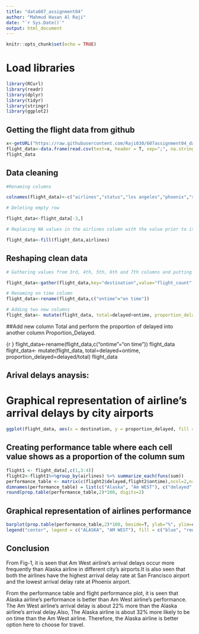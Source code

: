 ---
title: "data607_assignment04"
author: "Mahmud Hasan Al Raji"
date: "`r Sys.Date()`"
output: html_document
---

```{r setup, include=FALSE}
knitr::opts_chunk$set(echo = TRUE)
```

# Load libraries

```{r }
library(RCurl)
library(readr)
library(dplyr)
library(tidyr)
library(stringr)
library(ggplot2)
```

## Getting the flight data from github 

```{r }
x<-getURL("https://raw.githubusercontent.com/Raji030/607assignment04_data/main/data607_airlines_delayed_data.csv")
flight_data<-data.frame(read.csv(text=x, header = T, sep=";", na.strings=c("","NA")))
flight_data
```
## Data cleaning

```{r }
#Renaming columns

colnames(flight_data)<-c("airlines","status","los angeles","phoenix","san diego","san francisco","seattle")

# Deleting empty row

flight_data<-flight_data[-3,]

# Replacing NA values in the airlines column with the value prior to it

flight_data<-fill(flight_data,airlines)

```

## Reshaping clean data 

```{r }
# Gathering values from 3rd, 4th, 5th, 6th and 7th columns and putting those values into their own columns

flight_data<-gather(flight_data,key="destination",value="flight_count",3:7) %>% spread(status,flight_count)

# Renaming on time column
flight_data<-rename(flight_data,c("ontime"="on time"))

# Adding two new columns
flight_data<- mutate(flight_data, total=delayed+ontime, proportion_delayed=delayed/total)
```

##Add new column Total and perform the proportion of delayed into another column Proportion_Delayed.

{r }
flight_data<-rename(flight_data,c("ontime"="on time"))
flight_data
flight_data<- mutate(flight_data, total=delayed+ontime, proportion_delayed=delayed/total)
flight_data


## Arival delays anaysis:

# Graphical representation of airline's arrival delays by city airports
```{r }
ggplot(flight_data, aes(x = destination, y = proportion_delayed, fill = airlines)) + geom_bar(stat="identity", position="dodge") + xlab("destination") + ylab("proportion delayed")+ggtitle("Fig-1")
```

## Creating performance table where each cell value shows as a proportion of the column sum

```{r }

flight1 <- flight_data[,c(1,3:4)]
flight2<-flight1%>%group_by(airlines) %>% summarize_each(funs(sum))
performance_table <- matrix(c(flight2$delayed,flight2$ontime),ncol=2,nrow=2,byrow=FALSE)
dimnames(performance_table) = list(c("Alaska", "Am WEST"), c("delayed", "ontime"))
round(prop.table(performance_table,2)*100, digits=2)                                         
```

## Graphical representation of airlines performance 

```{r }
barplot(prop.table(performance_table,2)*100, beside=T, ylab="%", ylim=c(0,100), main="Flight Performance", col=c("blue", "red"))
legend("center", legend = c("ALASKA", "AM WEST"), fill = c("blue", "red"),cex=0.85)

```

## Conclusion

From Fig-1, it is seen that Am West airline's arrival delays occur more frequently than Alaska airline in different city's airports.It is also seen that both the airlines have the highest arrival delay rate at San Francisco airport and the lowest arrival delay rate at Phoenix airport.

From the performance table and flight performance plot, it is seen that Alaska airline's performance is better than Am West airline's performance. The Am West airline's arrival delay is about 22% more than the Alaska airline's arrival delay.Also, The Alaska airline is about 32% more likely to be on time than the Am West airline. Therefore, the Alaska airline is better option here to choose for travel.

